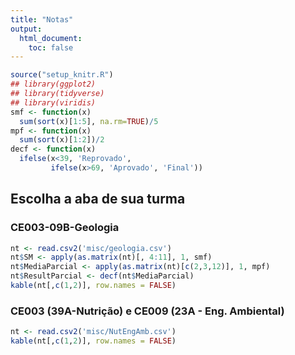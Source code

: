 ```yaml
---
title: "Notas"
output:
  html_document:
    toc: false
---
```


```r
source("setup_knitr.R")
## library(ggplot2)
## library(tidyverse)
## library(viridis)
smf <- function(x) 
  sum(sort(x)[1:5], na.rm=TRUE)/5
mpf <- function(x) 
  sum(sort(x)[1:2])/2
decf <- function(x) 
  ifelse(x<39, 'Reprovado', 
         ifelse(x>69, 'Aprovado', 'Final'))
```

## Escolha a aba de sua turma {.tabset}

### CE003-09B-Geologia

```r
nt <- read.csv2('misc/geologia.csv')
nt$SM <- apply(as.matrix(nt)[, 4:11], 1, smf)
nt$MediaParcial <- apply(as.matrix(nt)[c(2,3,12)], 1, mpf)
nt$ResultParcial <- decf(nt$MediaParcial)
kable(nt[,c(1,2)], row.names = FALSE)
```

### CE003 (39A-Nutrição) e CE009 (23A - Eng. Ambiental)

```r
nt <- read.csv2('misc/NutEngAmb.csv')
kable(nt[,c(1,2)], row.names = FALSE)
```


